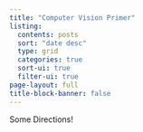 ```yaml
---
title: "Computer Vision Primer"
listing:
  contents: posts
  sort: "date desc"
  type: grid
  categories: true
  sort-ui: true
  filter-ui: true
page-layout: full
title-block-banner: false
---
```


Some Directions!
